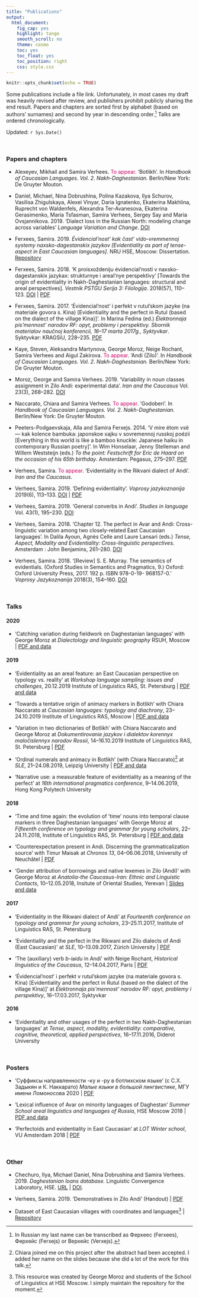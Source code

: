 ```yaml
---
title: "Publications"
output:
  html_document:
    fig_cap: yes
    highlight: tango
    smooth_scroll: no
    theme: cosmo
    toc: yes
    toc_float: yes
    toc_position: right
    css: style.css
---
```


```r
knitr::opts_chunk$set(echo = TRUE)
```

Some publications include a file link. Unfortunately, in most cases my draft was heavily revised after review, and publishers prohibit publicly sharing the end result. Papers and chapters are sorted first by alphabet (based on authors' surnames) and second by year in descending order.[^1] Talks are ordered chronologically.

Updated: `r Sys.Date()`

[^1]: In Russian my last name can be transcribed as Ферхеес (Ferxees), Ферхейс (Ferxejs) or Верхейс (Verxejs).

<br>

### Papers and chapters

* Alexeyev, Mikhail and Samira Verhees. <span style="color: #CC0066;">To appear.</span> 'Botlikh'. In *Handbook of Caucasian Languages. Vol. 2. Nakh-Daghestanian.* Berlin/New York: De Gruyter Mouton.

* Daniel, Michael, Nina Dobrushina, Polina Kazakova, Ilya Schurov, Vasilisa Zhigulskaya, Alexei Vinyar, Daria Ignatenko, Ekaterina Makhlina, Ruprecht von Waldenfels, Alexandra Ter-Avanesova, Ekaterina Gerasimenko, Maria Tsfasman, Samira Verhees, Sergey Say and Maria Ovsjannikova. 2019. 'Dialect loss in the Russian North: modeling change across variables' *Language Variation and Change*. [DOI](https://doi.org/10.1017/S0954394519000243)

* Ferxees, Samira. 2019. *Évidencial'nost' kak čast' vido-vremmennoj systemy naxsko-dagestanskix jazykov [Evidentiality as part of tense-aspect in East Caucasian languages]*. NRU HSE, Moscow: Dissertation. [Repository](https://github.com/sverhees/dissertation_evidentiality)
* Ferxees, Samira. 2018. 'K proisxoždeniju évidencial'nosti v naxsko-dagestanskix jazykax: strukturnye i areal'nye perspektivy' [Towards the origin of evidentiality in Nakh-Daghestanian languages: structural and areal perspectives]. *Vestnik PSTGU Serija 3: Filologija*. 2018(57), 110--123. [DOI](http://doi.org/10.15382/sturIII201857.110-123) | [PDF](http://periodical.pstgu.ru/en/pdf/article/6766)
* Ferxees, Samira. 2017. 'Évidencial'nost' i perfekt v rutul'skom jazyke (na materiale govora s. Kina) [Evidentiality and the perfect in Rutul (based on the dialect of the village Kina)]'. In Marina Fedina (ed.) *Élektronnaja pis'mennost' narodov RF: opyt, problemy i perspektivy. Sbornik materialov naučnoj konferencii, 16--17 marta 2017g., Syktyvkar*. Syktyvkar: KRAGSiU, 228--235. [PDF](https://github.com/sverhees/site/blob/master/papers/Rutul_perfect_paper.pdf)

* Kaye, Steven, Aleksandra Martynova, George Moroz, Neige Rochant, Samira Verhees and Aigul Zakirova. <span style="color: #CC0066;">To appear</span>. 'Andi (Zilo)'. In *Handbook of Caucasian Languages. Vol. 2. Nakh-Daghestanian.* Berlin/New York: De Gruyter Mouton.

* Moroz, George and Samira Verhees. 2019. 'Variability in noun classes assignment in Zilo Andi: experimental data'. *Iran and the Caucasus* Vol. 23(3), 268--282. [DOI](https://doi.org/10.1163/1573384X-20190306)

* Naccarato, Chiara and Samira Verhees. <span style="color: #CC0066;">To appear</span>. 'Godoberi'. In *Handbook of Caucasian Languages. Vol. 2. Nakh-Daghestanian.* Berlin/New York: De Gruyter Mouton.

* Peeters-Podgaevskaja, Alla and Samira Ferxejs. 2014. 'V mire étom vsë --- kak kolence bambuka: japonskoe xajku v sovremennoj russkoj poézii [Everything in this world is like a bamboo knuckle: Japanese haiku in contemporary Russian poetry]'. In Wim Honselaar, Jenny Stelleman and Willem Weststeijn (eds.) *To the point: Festschrift for Eric de Haard on the occasion of his 65th birthday*. Amsterdam: Pegasus, 275--297.  [PDF](https://pure.uva.nl/ws/files/2071110/164846_Xajku_in_Russische_poezie.pdf)

* Verhees, Samira. <span style="color: #CC0066;">To appear</span>. 'Evidentiality in the Rikvani dialect of Andi'. *Iran and the Caucasus*.
* Verhees, Samira. 2019. 'Defining evidentiality'. *Voprosy jazykoznanija* 2019(6), 113--133. [DOI](https://ras.jes.su/vopjaz/s0373658x0007549-2-1) | [PDF](https://github.com/sverhees/site/blob/master/papers/Defining_evidentiality_draft_version.pdf)
* Verhees, Samira. 2019. 'General converbs in Andi'. *Studies in language* Vol. 43(1), 195--230. [DOI](https://doi.org/10.1075/sl.18026.ver)
* Verhees, Samira. 2018. 'Chapter 12. The perfect in Avar and Andi: Cross-linguistic variation among two closely-related East Caucasian languages'. In Dalila Ayoun, Agnès Celle and Laure Lansari (eds.) *Tense, Aspect, Modality and Evidentiality: Cross-linguistic perspectives.* Amsterdam : John Benjamins, 261--280. [DOI](https://doi.org/10.1075/slcs.197.12ver)
* Verhees, Samira. 2018. '[Review] S. E. Murray. The semantics of evidentials. (Oxford Studies in Semantics and Pragmatics, 9.) Oxford: Oxford University Press, 2017. 192 p. ISBN 978-0-19- 968157-0.' *Voprosy Jazykoznanija* 2018(3), 154--160. [DOI](https://www.libnauka.ru/item.php?doi=10.7868/S0373658X1803008X)

<br>

### Talks

#### 2020

* 'Catching variation during fieldwork on Daghestanian languages' with George Moroz at *Dialectology and linguistic geography* RSUH, Moscow | [PDF and data](https://github.com/agricolamz/2020.04.24_RSUH_Zilo_variation)

#### 2019

* 'Evidentiality as an areal feature: an East Caucasian perspective on typology vs. reality' at *Workshop language sampling: issues and challenges*, 20.12.2019 Institute of Linguistics RAS, St. Petersburg | [PDF and data](https://github.com/sverhees/2019_spbsampling)

* 'Towards a tentative origin of animacy markers in Botlikh' with Chiara Naccarato at *Caucasian languages: typology and diachrony*, 23--24.10.2019 Institute of Linguistics RAS, Moscow | [PDF and data](https://github.com/sverhees/2019_Animacy-origin)

* 'Variation in two dictionaries of Botlikh' with Chiara Naccarato and George Moroz at *Dokumentirovanie jazykov i dialektov korennyx maločislennyx narodov Rossii*, 14--16.10.2019 Institute of Linguistics RAS, St. Petersburg | [PDF](https://github.com/sverhees/site/blob/master/talks/2019_Botlikh_dictionaries.pdf)

* 'Ordinal numerals and animacy in Botlikh' (with Chiara Naccarato)[^2] at *SLE*, 21--24.08.2019, Leipzig University | [PDF and data](https://github.com/sverhees/2019sle_ordinals)

[^2]: Chiara joined me on this project after the abstract had been accepted. I added her name on the slides because she did a lot of the work for this talk.

* 'Narrative use: a measurable feature of evidentiality as a meaning of the perfect' at *16th international pragmatics conference*, 9--14.06.2019, Hong Kong Polytech University


#### 2018

* 'Time and time again: the evolution of 'time' nouns into temporal clause markers in three Daghestanian languages' with George Moroz at *Fifteenth conference on typology and grammar for young scholars*, 22--24.11.2018, Institute of Linguistics RAS, St. Petersburg | [PDF and data](https://github.com/sverhees/2018time)

* 'Counterexpectation present in Andi. Discerning the grammaticalization source' with Timur Maisak at *Chronos 13*, 04--06.06.2018, University of Neuchâtel | [PDF](https://www.academia.edu/36777985/Counterexpectation_Present_in_Andi)

* 'Gender attribution of borrowings and native lexemes in Zilo (Andi)' with George Moroz at *Anatolia-the Caucasus-Iran: Ethnic and Linguistic Contacts*, 10--12.05.2018, Insitute of Oriental Studies, Yerevan | [Slides and data](https://github.com/agricolamz/2018.05.11_Yerevan_Zilo_classes)

#### 2017

* 'Evidentiality in the Rikwani dialect of Andi' at *Fourteenth conference on typology and grammar for young scholars*, 23--25.11.2017, Institute of Linguistics RAS, St. Petersburg

* 'Evidentiality and the perfect in the Rikwani and Zilo dialects of Andi (East Caucasian)' at *SLE*, 10--13.09.2017, Zürich University | [PDF](https://github.com/sverhees/SLE2017)

* 'The (auxiliary) verb *b-iʁidu* in Andi' with Neige Rochant, *Historical linguistics of the Caucasus*, 12--14.04.2017, Paris | [PDF](https://www.academia.edu/33113058/The_auxiliary_verb_b-i%CA%81idu_in_Andi_Historical_Linguistics_of_the_Caucasus_-_April_12-14_2017_)

* 'Évidencial'nost' i perfekt v rutul'skom jazyke (na materiale govora s. Kina) [Evidentiality and the perfect in Rutul (based on the dialect of the village Kina)]' at *Élektronnaja pis'mennost' narodov RF: opyt, problemy i perspektivy*, 16--17.03.2017, Syktyvkar

#### 2016

* 'Evidentiality and other usages of the perfect in two Nakh-Daghestanian languages' at *Tense, aspect, modality, evidentiality: comparative, cognitive, theoretical, applied perspectives*, 16--17.11.2016, Diderot University

<br>

### Posters

* 'Суффиксы направленности -ку и -ру в ботлихском языке' (с С.Х. Задыкян и К. Наккарато) *Малые языки в большой лингвистике*, МГУ имени Ломоносова 2020 | [PDF](https://github.com/sverhees/site/tree/master/other/MYABL2020_Elative_cases_Botlikh.pdf)

* 'Lexical influence of Avar on minority languages of Daghestan' *Summer School areal linguistics and languages of Russia*, HSE Moscow 2018 | [PDF and data](https://github.com/sverhees/2018_Areal_AvarInfluence)

* 'Perfectoids and evidentiality in East Caucasian' at *LOT Winter school*, VU Amsterdam 2018 | [PDF](https://github.com/sverhees/site/blob/master/other/Verhees_LOT2018_Areal_evidentiality_East_Caucasian.pdf)

<br>

### Other

* Chechuro, Ilya, Michael Daniel, Nina Dobrushina and Samira Verhees. 2019. *Daghestanian loans database.* Linguistic Convergence Laboratory, HSE. [URL](https://lingconlab.github.io/Dagloan_database/DL_database.html) | [DOI](https://zenodo.org/record/2616530).

* Verhees, Samira. 2019. 'Demonstratives in Zilo Andi' (Handout) | [PDF](https://github.com/sverhees/site/blob/master/other/Zilo_demonstratives.pdf)

* Dataset of East Caucasian villages with coordinates and languages[^3] | [Repository](https://github.com/sverhees/master_villages)

[^3]: This resource was created by George Moroz and students of the School of Linguistics at HSE Moscow. I simply maintain the repository for the moment.
